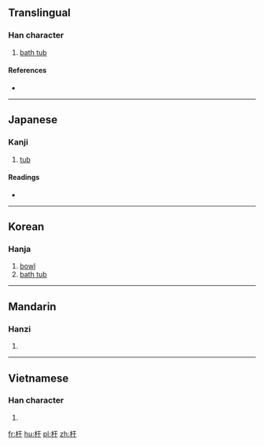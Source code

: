 ==Translingual==

===Han character===
{{Han char|rn=75|rad=木|as=03|sn=7|four=4194<sub>0</sub>|canj=木一木 (DMD)}}

# [[bath tub]]

====References====
* {{Han ref|kx=0510.200|dkj=14448|dj=0894.190|hdz=21156.130|uh=6745|ud=26437|bh=CAFD|bd=51965}}

----

==Japanese==

===Kanji===
{{ja-kanji|grade=|rs=木03}}

# [[tub]]

====Readings====
* {{ja-readings|on=[[う]] (u)|kun=[[ゆのみ]] (yunomi)}}

----

==Korean==

===Hanja===
{{ko-hanja|hangeul=우|eumhun=|rv=u|mr=u|y=u}}

# [[bowl]]
# [[bath tub]]

----

==Mandarin==

===Hanzi===
{{cmn-hanzi|pin=[[yú]] ([[yu2]])|wg=yü<sup>2</sup>}}

# {{defn|lang=cmn|sort=木03}}

----

==Vietnamese==

===Han character===
{{vi-hantu|[[vu]], [[vụ]]|rs=木03}}

# {{defn|lang=vi|sort=木03}}

[[fr:杅]]
[[hu:杅]]
[[pl:杅]]
[[zh:杅]]